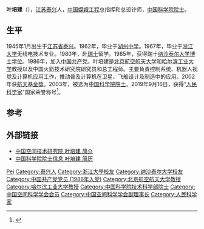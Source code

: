 '''叶培建'''（{{bd|1945年|1月|||catIdx=Ye葉}}），[[江苏|江苏]][[泰兴|泰兴]]人，[[中華人民共和國|中国]][[嫦娥工程|嫦娥工程]]总指挥和总设计师，[[中国科学院院士|中国科学院院士]]。

== 生平 ==
1945年1月出生于[[江苏省|江苏省]][[泰兴|泰兴]]。1962年，毕业于[[湖州中学|湖州中学]]。1967年，毕业于[[浙江大学|浙江大学]]无线电技术专业。1980年，赴[[瑞士|瑞士]]留学。1985年，获得瑞士[[纳沙泰尔大学|纳沙泰尔大学]][[博士|博士]][[学位|学位]]。1986年，加入[[中国共产党|中国共产党]]。叶培建是[[北京航空航天大学|北京航空航天大学]]和[[哈尔滨工业大学|哈尔滨工业大学]]教授以及中国火箭技术研究院研究员和总工程师。主要負責控制系统、机器人视觉及计算机应用工作，推动普及计算机在卫星、飞船设计及制造中的应用。2002年获[[航天基金獎|航天基金獎]]。2003年，被选为[[中国科学院院士|中国科学院院士]]。2019年9月16日，获得“[[人民科学家|人民科学家]]”国家荣誉称号<ref name=xhw190917>{{cite news |title=（受权发布）中华人民共和国主席令（第三十四号） |url=http://www.xinhuanet.com/politics/leaders/2019-09/17/c_1125006548.htm |accessdate=2019-09-17 |agency=新华社 |date=2019-09-17 |archive-date=2019-09-21 |archive-url=https://web.archive.org/web/20190921182403/http://www.xinhuanet.com/politics/leaders/2019-09/17/c_1125006548.htm |dead-url=yes }}</ref>。

== 参考 ==
{{reflist}}

== 外部链接 ==
* [http://www.cast.cn/Item/Show.asp?m=1&d=3201 中国空间技术研究院 叶培建 简介]{{Wayback|url=http://www.cast.cn/Item/Show.asp?m=1&d=3201 |date=20170928060033 }}
* [http://www.casad.cas.cn/aca/377/jskxb-200906-t20090624_1808168.html 中国科学院院士信息 叶培建 简历]{{Wayback|url=http://www.casad.cas.cn/aca/377/jskxb-200906-t20090624_1808168.html |date=20170928102953 }}

{{中国科学院技术科学部院士}}
{{国家荣誉称号获得者}}
{{Authority control}}
{{DEFAULTSORT:Ye叶}}
[[Category:葉姓|Pei]]
[[Category:泰兴人|Category:泰兴人]]
[[Category:浙江大學校友|Category:浙江大學校友]]
[[Category:纳沙泰尔大学校友|Category:纳沙泰尔大学校友]]
[[Category:中国共产党党员_(1986年入党)|Category:中国共产党党员 (1986年入党)]]
[[Category:北京航空航天大学教授|Category:北京航空航天大学教授]]
[[Category:哈尔滨工业大学教授|Category:哈尔滨工业大学教授]]
[[Category:中国科学院技术科学部院士|Category:中国科学院技术科学部院士]]
[[Category:中国空间科学学会会员|Category:中国空间科学学会会员]]
[[Category:中国空间科学学会副理事长|Category:中国空间科学学会副理事长]]
[[Category:人民科学家|Category:人民科学家]]